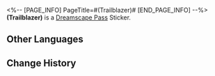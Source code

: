 <%-- [PAGE_INFO]
PageTitle=#(Trailblazer)#
[END_PAGE_INFO] --%>
{{Stub|Location information}}
{{Item Infobox
|id          = 225029
|image       = Dreamscape Pass Sticker (Trailblazer).png
|type        = Dreamscape Pass Sticker
|type2       = Ashes to Ashes, Dust to Dust Stickers
|invCategory = 
|rarity      = 4
|effect      = 
|description = Digital stickers that can be used to decorate the pages of the Dreamtour Handbook. They come in many different styles.
|source1     = [[Unlocked by Default]]
}}
{{Description|The Trailblazer, the Captain, and the true Festive Superstar!}}
'''(Trailblazer)''' is a [[Dreamscape Pass]] Sticker.

==Other Languages==
{{Other Languages
|en   = (Trailblazer)
|zhs  = (Trailblazer)
|zht  = (Trailblazer)
|ja   = (Trailblazer)
|ko   = (Trailblazer)
|es   = (Trailblazer)
|fr   = (Trailblazer)
|ru   = (Trailblazer)
|th   = (Trailblazer)
|vi   = (Trailblazer)
|de   = (Trailblazer)
|id   = (Trailblazer)
|pt   = (Trailblazer)
}}

==Change History==
{{Change History|2.3}}